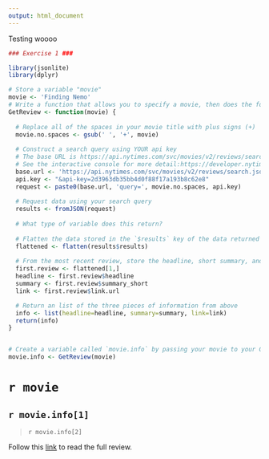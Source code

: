 ```yaml
---
output: html_document
---
```

Testing woooo

```r
### Exercise 1 ###

library(jsonlite)
library(dplyr)

# Store a variable "movie"
movie <- 'Finding Nemo'
# Write a function that allows you to specify a movie, then does the following:
GetReview <- function(movie) {
  
  # Replace all of the spaces in your movie title with plus signs (+)
  movie.no.spaces <- gsub(' ', '+', movie)
  
  # Construct a search query using YOUR api key
  # The base URL is https://api.nytimes.com/svc/movies/v2/reviews/search.json?
  # See the interactive console for more detail:https://developer.nytimes.com/movie_reviews_v2.json#/Console/GET/reviews/search.json
  base.url <- 'https://api.nytimes.com/svc/movies/v2/reviews/search.json?'
  api.key <- "&api-key=2d3963db35bb4d0f88f17a193b8c62e8"
  request <- paste0(base.url, 'query=', movie.no.spaces, api.key)
  
  # Request data using your search query
  results <- fromJSON(request)
  
  # What type of variable does this return?
  
  # Flatten the data stored in the `$results` key of the data returned to you
  flattened <- flatten(results$results)
  
  # From the most recent review, store the headline, short summary, and link to full article each in their own variables
  first.review <- flattened[1,]
  headline <- first.review$headline
  summary <- first.review$summary_short
  link <- first.review$link.url

  # Return an list of the three pieces of information from above
  info <- list(headline=headline, summary=summary, link=link)
  return(info)
}


# Create a variable called `movie.info` by passing your movie to your GetReview function
movie.info <- GetReview(movie)
```

# `r movie`

## `r movie.info[1]`

> `r movie.info[2]`

Follow this [link](`r movie.info[3]`) to read the full review.